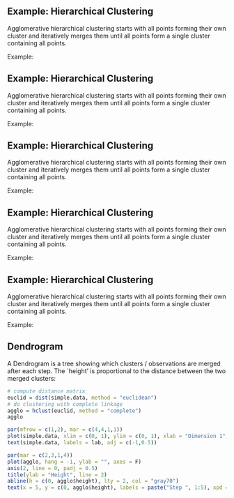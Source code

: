 ## Example: Hierarchical Clustering

Agglomerative hierarchical clustering starts with all points forming their own cluster and iteratively merges them until all points form a single cluster containing all points.

Example:

\begin{columns}

\begin{column}{0.5\textwidth}
Step 1: $\{1\},\{2\},\{3\},\{4\},\{5\}$ \\
% Step 2: $\{1\},{\color{blue}\{2,3\}},\{4\},\{5\}$\\
% Step 3: $\{1\},{\color{blue}\{2,3\}},{\color{blue}\{4,5\}}$\\
% Step 4: ${\color{blue}\{1,2,3\}},\{4,5\}$\\
% Step 5: ${\color{blue}\{1,2,3,4,5\}}$
\end{column}
\begin{column}{0.4\textwidth}

```r
par(mar = c(4,4,1,1))
simple.data = data.frame(x = c(0.2,0.3,0.4,0.85,0.85), 
  y = c(0.4,0.65,0.6,0.7,0.9))

lab = 1:nrow(simple.data)
plot(simple.data, xlim = c(0, 1), ylim = c(0, 1), xlab = "Dimension 1", ylab = "Dimension 2")
text(simple.data, labels = lab, adj = c(-1,0.5))
```

\end{column}
\end{columns}


## Example: Hierarchical Clustering

\addtocounter{framenumber}{-1}

Agglomerative hierarchical clustering starts with all points forming their own cluster and iteratively merges them until all points form a single cluster containing all points.

Example:

\begin{columns}

\begin{column}{0.5\textwidth}
Step 1: $\{1\},\{2\},\{3\},\{4\},\{5\}$\\
Step 2: $\{1\},{\color{blue}\{2,3\}},\{4\},\{5\}$ \\
% Step 3: $\{1\},{\color{blue}\{2,3\}},{\color{blue}\{4,5\}}$\\
% Step 4: ${\color{blue}\{1,2,3\}},\{4,5\}$\\
% Step 5: ${\color{blue}\{1,2,3,4,5\}}$
\end{column}
\begin{column}{0.4\textwidth}

```r
par(mar = c(4,4,1,1))
simple.data = data.frame(x = c(0.2,0.3,0.4,0.85,0.85), 
  y = c(0.4,0.65,0.6,0.7,0.9))

lab = 1:nrow(simple.data)
plot(simple.data, xlim = c(0, 1), ylim = c(0, 1), xlab = "Dimension 1", ylab = "Dimension 2")
text(simple.data, labels = lab, adj = c(-1,0.5))
lines(simple.data[2:3,], col = "blue")
```

\end{column}
\end{columns}


## Example: Hierarchical Clustering

\addtocounter{framenumber}{-1}

Agglomerative hierarchical clustering starts with all points forming their own cluster and iteratively merges them until all points form a single cluster containing all points.

Example:

\begin{columns}

\begin{column}{0.5\textwidth}
Step 1: $\{1\},\{2\},\{3\},\{4\},\{5\}$\\
Step 2: $\{1\},\{2,3\},\{4\},\{5\}$ \\
Step 3: $\{1\},{\color{blue}\{2,3\}},{\color{red}\{4,5\}}$\\
% Step 4: ${\color{blue}\{1,2,3\}},\{4,5\}$\\
% Step 5: ${\color{blue}\{1,2,3,4,5\}}$
\end{column}
\begin{column}{0.4\textwidth}

```r
par(mar = c(4,4,1,1))
simple.data = data.frame(x = c(0.2,0.3,0.4,0.85,0.85), 
  y = c(0.4,0.65,0.6,0.7,0.9))

lab = 1:nrow(simple.data)
plot(simple.data, xlim = c(0, 1), ylim = c(0, 1), xlab = "Dimension 1", ylab = "Dimension 2")
text(simple.data, labels = lab, adj = c(-1,0.5))
lines(simple.data[2:3,], col = "blue")
lines(simple.data[4:5,], col = "red")
```

\end{column}
\end{columns}


## Example: Hierarchical Clustering

\addtocounter{framenumber}{-1}

Agglomerative hierarchical clustering starts with all points forming their own cluster and iteratively merges them until all points form a single cluster containing all points.

Example:

\begin{columns}

\begin{column}{0.5\textwidth}
Step 1: $\{1\},\{2\},\{3\},\{4\},\{5\}$\\
Step 2: $\{1\},\{2,3\},\{4\},\{5\}$ \\
Step 3: $\{1\},\{2,3\},\{4,5\}$\\
Step 4: ${\color{blue}\{1,2,3\}},{\color{red}\{4,5\}}$\\
% Step 5: ${\color{blue}\{1,2,3,4,5\}}$
\end{column}
\begin{column}{0.4\textwidth}

```r
par(mar = c(4,4,1,1))
simple.data = data.frame(x = c(0.2,0.3,0.4,0.85,0.85), 
  y = c(0.4,0.65,0.6,0.7,0.9))

lab = 1:nrow(simple.data)
plot(simple.data, xlim = c(0, 1), ylim = c(0, 1), xlab = "Dimension 1", ylab = "Dimension 2")
text(simple.data, labels = lab, adj = c(-1,0.5))
lines(simple.data[c(1:3, 1),], col = "blue")
lines(simple.data[4:5,], col = "red")
```

\end{column}
\end{columns}


## Example: Hierarchical Clustering

\addtocounter{framenumber}{-1}

Agglomerative hierarchical clustering starts with all points forming their own cluster and iteratively merges them until all points form a single cluster containing all points.

Example:

\begin{columns}

\begin{column}{0.5\textwidth}
Step 1: $\{1\},\{2\},\{3\},\{4\},\{5\}$\\
Step 2: $\{1\},\{2,3\},\{4\},\{5\}$ \\
Step 3: $\{1\},\{2,3\},\{4,5\}$\\
Step 4: $\{1,2,3\},\{4,5\}$\\
Step 5: ${\color{blue}\{1,2,3,4,5\}}$
\end{column}
\begin{column}{0.4\textwidth}

```r
par(mar = c(4,4,1,1))
simple.data = data.frame(x = c(0.2,0.3,0.4,0.85,0.85), 
  y = c(0.4,0.65,0.6,0.7,0.9))

lab = 1:nrow(simple.data)
plot(simple.data, xlim = c(0, 1), ylim = c(0, 1), xlab = "Dimension 1", ylab = "Dimension 2")
text(simple.data, labels = lab, adj = c(-1,0.5))
lines(simple.data[c(1,2,3,5,4,1),], col = "blue")
```

\end{column}
\end{columns}

## Dendrogram

A Dendrogram is a tree showing which clusters / observations are merged after each step.
The `height' is proportional to the distance between the two merged clusters: 

```r
# compute distance matrix
euclid = dist(simple.data, method = "euclidean")
# do clustering with complete linkage
agglo = hclust(euclid, method = "complete")
agglo
```

```r
par(mfrow = c(1,2), mar = c(4,4,1,1))
plot(simple.data, xlim = c(0, 1), ylim = c(0, 1), xlab = "Dimension 1", ylab = "Dimension 2")
text(simple.data, labels = lab, adj = c(-1,0.5))

par(mar = c(2,3,1,4))
plot(agglo, hang = -1, ylab = "", axes = F)
axis(2, line = 0, padj = 0.5)
title(ylab = "Height", line = 2)
abline(h = c(0, agglo$height), lty = 2, col = "gray70")
text(x = 5, y = c(0, agglo$height), labels = paste("Step ", 1:5), xpd = TRUE, col = "gray70", pos = 4)
```

<!-- # Dendrogram -->

<!-- A Dendrogram is a tree that visualizes the merging of clusters: -->

<!-- - Each leaf node is a singleton (i.e., a cluster containing a single  -->
<!--   observation). -->

<!-- - Each internal node has two daughter nodes (children), representing -->
<!--   the clusters that were merged to form it.  -->

<!-- - Each node represents a cluster. -->

<!-- - The root node is the cluster containing all observations. -->

<!-- - The $y$ axis shows the distance between two clusters when they were merged. -->

<!-- Remember: the choice of linkage determines how the distance between clusters is  -->
<!-- measured.  -->

<!-- If we fix the leaf nodes at height zero, then each internal node is
drawn at a height proportional to the dissmilarity between
its two daughter nodes -->

